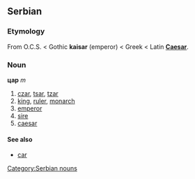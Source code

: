 ==Serbian==
[[Category:Serbian nouns]]
===Etymology===
From O.C.S. '''{{Unicode|цѣсарь}}''' < Gothic '''kaisar''' (emperor) < Greek '''{{IPAchar|καῖσαρ}}''' < Latin '''[[Caesar]]'''.

===Noun===
'''цар''' ''m''
#[[czar]], [[tsar]], [[tzar]]
#[[king]], [[ruler]], [[monarch]]
#[[emperor]]
#[[sire]]
#[[caesar]]
====See also====
*[[car]]
